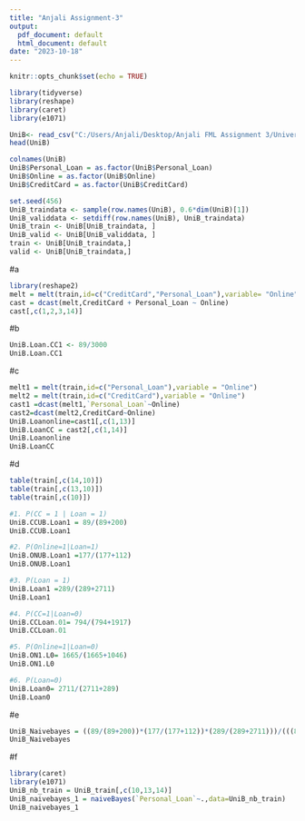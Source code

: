 ---
title: "Anjali Assignment-3"
output:
  pdf_document: default
  html_document: default
date: "2023-10-18"
---

```{r setup, include=FALSE}
knitr::opts_chunk$set(echo = TRUE)
```



```{r}
library(tidyverse)
library(reshape)
library(caret)
library(e1071)

UniB<- read_csv("C:/Users/Anjali/Desktop/Anjali FML Assignment 3/UniversalBank.csv")
head(UniB)
```

```{r}
colnames(UniB)
UniB$Personal_Loan = as.factor(UniB$Personal_Loan)
UniB$Online = as.factor(UniB$Online)
UniB$CreditCard = as.factor(UniB$CreditCard)


```

```{r}
set.seed(456)
UniB_traindata <- sample(row.names(UniB), 0.6*dim(UniB)[1]) 
UniB_validdata <- setdiff(row.names(UniB), UniB_traindata) 
UniB_train <- UniB[UniB_traindata, ] 
UniB_valid <- UniB[UniB_validdata, ] 
train <- UniB[UniB_traindata,]
valid <- UniB[UniB_traindata,] 
```

#a
```{r}
library(reshape2)
melt = melt(train,id=c("CreditCard","Personal_Loan"),variable= "Online")
cast = dcast(melt,CreditCard + Personal_Loan ~ Online)
cast[,c(1,2,3,14)]

```

#b
```{r}
UniB.Loan.CC1 <- 89/3000
UniB.Loan.CC1 
```
#c
```{r}
melt1 = melt(train,id=c("Personal_Loan"),variable = "Online")
melt2 = melt(train,id=c("CreditCard"),variable = "Online")
cast1 =dcast(melt1,`Personal_Loan`~Online)
cast2=dcast(melt2,CreditCard~Online)
UniB.Loanonline=cast1[,c(1,13)]
UniB.LoanCC = cast2[,c(1,14)]
UniB.Loanonline
UniB.LoanCC
```

#d
```{r}
table(train[,c(14,10)])
table(train[,c(13,10)]) 
table(train[,c(10)]) 

#1. P(CC = 1 | Loan = 1)
UniB.CCUB.Loan1 = 89/(89+200) 
UniB.CCUB.Loan1

#2. P(Online=1|Loan=1)
UniB.ONUB.Loan1 =177/(177+112) 
UniB.ONUB.Loan1

#3. P(Loan = 1)
UniB.Loan1 =289/(289+2711)
UniB.Loan1

#4. P(CC=1|Loan=0)
UniB.CCLoan.01= 794/(794+1917) 
UniB.CCLoan.01

#5. P(Online=1|Loan=0)
UniB.ON1.L0= 1665/(1665+1046) 
UniB.ON1.L0

#6. P(Loan=0)
UniB.Loan0= 2711/(2711+289) 
UniB.Loan0

```
#e
```{r}
UniB_Naivebayes = ((89/(89+200))*(177/(177+112))*(289/(289+2711)))/(((89/(89+200))*(177/(177+112))*(289/(289+2711))))
UniB_Naivebayes 

```

#f
```{r}
library(caret)
library(e1071)
UniB_nb_train = UniB_train[,c(10,13,14)] 
UniB_naivebayes_1 = naiveBayes(`Personal_Loan`~.,data=UniB_nb_train) 
UniB_naivebayes_1
```


